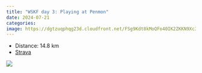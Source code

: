 ```yaml
---
title: "WSKF day 3: Playing at Penmon"
date: 2024-07-21
categories: 
image: https://dgtzuqphqg23d.cloudfront.net/FSg9Kdt8kMoQFo40IK2ZKKN9Xc3ZzNvV47XxbtMB26g-768x768.jpg
---
```


- Distance: 14.8 km
- [Strava](https://www.strava.com/activities/11945197821)



![](https://dgtzuqphqg23d.cloudfront.net/FSg9Kdt8kMoQFo40IK2ZKKN9Xc3ZzNvV47XxbtMB26g-768x768.jpg)



